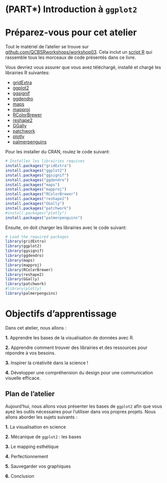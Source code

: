 # (PART\*) Introduction à `ggplot2` {-}

# Préparez-vous pour cet atelier

Tout le matériel de l'atelier se trouve sur [github.com/QCBSRworkshops/workshop03](https://github.com/QCBSRworkshops/workshop03). Cela inclut un [script R](https://r.qcbs.ca/workshop03/book-fr/workshop03-script-fr.R) qui rassemble tous les morceaux de code présentés dans ce livre.

Vous devriez vous assurer que vous avez téléchargé, installé et chargé les librairies R suivantes:

-    [gridExtra](http://cran.r-project.org/web/packages/gridExtra/index.html)
-    [ggplot2](http://cran.r-project.org/web/packages/ggplot2/index.html)
-    [ggsignif](http://cran.r-project.org/web/packages/ggsignif/index.html)
-    [ggdendro](http://cran.r-project.org/web/packages/ggdendro/index.html)
-    [maps](http://cran.r-project.org/web/packages/maps/index.html)
-    [mapproj](http://cran.r-project.org/web/packages/mapproj/index.html)
-    [RColorBrewer](http://cran.r-project.org/web/packages/RColorBrewer/index.html)
-    [reshape2](http://cran.r-project.org/web/packages/reshape2/index.html)
-    [GGally](http://cran.r-project.org/web/packages/GGally/index.html)
-    [patchwork](http://cran.r-project.org/web/packages/patchwork/index.html)
-    [plotly](http://cran.r-project.org/web/packages/plotly/index.html)
-    [palmerpenguins](http://cran.r-project.org/web/packages/palmerpenguins/index.html)

Pour les installer du CRAN, roulez le code suivant:

```r
# Installez les librairies requises
install.packages("gridExtra")
install.packages("ggplot2")
install.packages("ggsignif")
install.packages("ggdendro")
install.packages("maps")
install.packages("mapproj")
install.packages("RColorBrewer")
install.packages("reshape2")
install.packages("GGally")
install.packages("patchwork")
#install.packages("plotly")
install.packages("palmerpenguins")
```

Ensuite, on doit charger les librairies avec le code suivant:

```r
# Load the required packages
library(gridExtra)
library(ggplot2)
library(ggsignif)
library(ggdendro)
library(maps)
library(mapproj)
library(RColorBrewer)
library(reshape2)
library(GGally)
library(patchwork)
#library(plotly)
library(palmerpenguins)
```

# Objectifs d'apprentissage


Dans cet atelier, nous allons :

**1.** Apprendre les bases de la visualisation de données avec R.

**2.** Apprendre comment trouver des librairies et des ressources pour répondre à vos besoins.

**3.** Inspirer la créativité dans la science !

**4.** Développer une compréhension du design pour une communication visuelle efficace.


## Plan de l'atelier

Aujourd'hui, nous allons vous présenter les bases de `ggplot2` afin que vous ayez les outils nécessaires pour l'utiliser dans vos propres projets. Nous allons aborder les sujets suivants :

**1.** La visualisation en science

**2.** Mécanique de `ggplot2` : les bases

**3.** Le mapping esthétique

**4.** Perfectionnement

**5.** Sauvegarder vos graphiques

**6.** Conclusion

